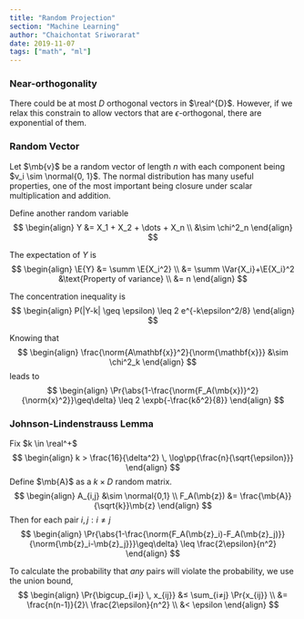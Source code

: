 ```yaml
---
title: "Random Projection"
section: "Machine Learning"
author: "Chaichontat Sriworarat"
date: 2019-11-07
tags: ["math", "ml"]
---
```


$$
\newcommand{\pp}[1]{\left(#1\right)}
\newcommand{\bk}[1]{\left[#1\right]}
\newcommand{\bs}[1]{\boldsymbol{#1}}
\newcommand{\on}[1]{\opertorname{#1}}
\newcommand{\expb}[1]{\, \exp\left\{#1\right\}}
\newcommand{\mb}[1]{\mathbf{#1}}
\newcommand{\summ}{\sum_{i=1}^n}
\newcommand{\xdots}{x_1, \dots, x_n}
\newcommand{\T}{\mathsf{T}}
\newcommand{\normal}[1]{\mathcal{N}\left(#1\right)}
\newcommand{\real}{\mathbb{R}}
\newcommand{\Pr}[1]{\mathrm{Pr} \left(#1\right)}
\newcommand{\abs}[1]{\left|#1\right|}
\newcommand{\norm}[1]{\left\|#1\right\|}
\newcommand{\E}[1]{\mathbb{E}\left[#1\right]}
\newcommand{\Var}[1]{\operatorname{Var}\left[#1\right]}
$$

### Near-orthogonality
There could be at most $D$ orthogonal vectors in $\real^{D}$. However, if we relax this constrain to allow vectors that are  $ϵ$-orthogonal, there are exponential of them.

### Random Vector
Let $\mb{v}$ be a random vector of length $n$ with each component being $v_i \sim \normal{0, 1}$. The normal distribution has many useful properties, one of the most important being closure under scalar multiplication and addition.

Define another random variable
$$
\begin{align}
  Y &= X_1 + X_2 + \dots + X_n \\
  &\sim \chi^2_n
\end{align}
$$

The expectation of $Y$ is
$$
\begin{align}
  \E{Y} &= \summ \E{X_i^2} \\
  &= \summ \Var{X_i}+\E{X_i}^2 &\text{Property of variance} \\
  &= n
\end{align}
$$

The concentration inequality is
$$
\begin{align}
  P(|Y-k| \geq \epsilon) \leq 2 e^{-k\epsilon^2/8}
\end{align}
$$

Knowing that
$$
\begin{align}
  \frac{\norm{A\mathbf{x}}^2}{\norm{\mathbf{x}}} &\sim \chi^2_k
\end{align}
$$
leads to
$$
\begin{align}
  \Pr{\abs{1-\frac{\norm{F_A(\mb{x})}^2}{\norm{x}^2}}\geq\delta} \leq 2 \expb{-\frac{kδ^2}{8}}
\end{align}
$$


### Johnson-Lindenstrauss Lemma
Fix $k \in \real^+$
$$
\begin{align}
  k > \frac{16}{\delta^2} \, \log\pp{\frac{n}{\sqrt{\epsilon}}}
\end{align}
$$
Define $\mb{A}$ as a $k \times D$ random matrix.
$$
\begin{align}
  A_{i,j} &\sim \normal{0,1} \\
  F_A(\mb{z}) &= \frac{\mb{A}}{\sqrt{k}}\mb{z}
\end{align}
$$
Then for each pair $i, j: i≠j$
$$
\begin{align}
  \Pr{\abs{1-\frac{\norm{F_A(\mb{z}_i)-F_A(\mb{z}_j)}}{\norm{\mb{z}_i-\mb{z}_j}}}\geq\delta} \leq \frac{2\epsilon}{n^2}
\end{align}
$$

To calculate the probability that _any_ pairs will violate the probability, we use the union bound,
$$
\begin{align}
  \Pr{\bigcup_{i≠j} \, x_{ij}} &≤ \sum_{i≠j} \Pr{x_{ij}} \\
  &= \frac{n(n-1)}{2}\ \frac{2\epsilon}{n^2} \\
  &< \epsilon
\end{align}
$$
